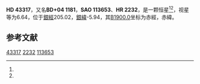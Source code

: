 {{Starbox begin
| name = HD 43317
}}
{{Starbox observe
| epoch = [[J2000.0|J2000.0]]
| constell = {{星座名待查}}<ref name=SIMBAD>{{cite web
 | url=http://simbad.u-strasbg.fr/simbad/sim-id?Ident=HR+2232
 | title =Pulsating variable Star
 | publisher=Centre de Données astronomiques de Strasbourg
 | work=SIMBAD
 | accessdate=2012-07-13}}</ref><ref name=DATA>{{cite web
 | url=http://vizier.u-strasbg.fr/viz-bin/VizieR-5?-out.add=.&-source=5050&-corr=PK=HR&-out.max=9999&HR=2232
 | title=VizieR Detailed Page
 | accessdate=2012-07-13
 | archive-date=2019-02-16
 | archive-url=https://web.archive.org/web/20190216112107/http://vizier.u-strasbg.fr/viz-bin/VizieR-5?-out.add=.&-source=5050&-corr=PK=HR&-out.max=9999&HR=2232
 | dead-url=no
 }}</ref>
| 星官 = 
| ra = {{RA|6|15|47}}<ref name=SIMBAD /><ref name=DATA />
| dec = {{DEC|+4|17|1}}<ref name=SIMBAD /><ref name=DATA />
| appmag_v = 6.64<ref name=SIMBAD /><ref name=DATA />
}}
{{Starbox character
| class = B3IV<ref name=SIMBAD /><ref name=DATA />
| b-v = -0.17<ref name=SIMBAD /><ref name=DATA />
| u-b = -0.65<ref name=SIMBAD /><ref name=DATA />
| r-i = <ref name=SIMBAD /><ref name=DATA />
| variable = 
}}
{{Starbox astrometry
| radial_v = -0.65
| prop_mo_ra = 13
| parallax = 
| p_error = 
}}
{{Starbox catalog
| names =BD+04 1181，[[SAO星表|SAO]] 113653，[[HD星表|HD]] 43317，[[HR星表|HR]] 2232}}
{{Starbox reference |Simbad=HR+2232}}
{{Starbox end}}

'''HD 43317'''，又名'''BD+04 1181'''，'''SAO 113653'''、'''HR 2232'''，是一颗恒星<ref name=SIMBAD /><ref name=DATA />，视星等为6.64，位于[[銀道座標系|銀經]]205.02，[[銀道座標系|銀緯]]-5.94，其[[B1900.0|B1900.0]]坐标为赤經{{RA|6|10|29.6}}，赤緯{{DEC|+4|-5.94|56}}。

== 参考文献 ==
{{reflist}}

{{star-stub}}

[[Category:HD和HDE天體|43317]]
[[Category:HR天體|2232]]
[[Category:SAO天體|113653]]